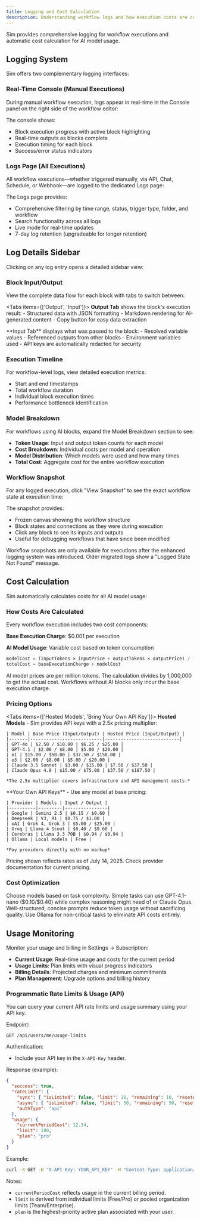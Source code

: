 ```yaml
---
title: Logging and Cost Calculation
description: Understanding workflow logs and how execution costs are calculated in Sim
---
```



Sim provides comprehensive logging for workflow executions and automatic cost calculation for AI model usage.

## Logging System

Sim offers two complementary logging interfaces:

### Real-Time Console (Manual Executions)

During manual workflow execution, logs appear in real-time in the Console panel on the right side of the workflow editor:

<ThemeImage
  lightSrc="/static/light/console-panel-light.png"
  darkSrc="/static/dark/console-panel-dark.png"
  alt="Real-time Console Panel"
  width={600}
  height={400}
/>

The console shows:
- Block execution progress with active block highlighting
- Real-time outputs as blocks complete
- Execution timing for each block
- Success/error status indicators

### Logs Page (All Executions)

All workflow executions—whether triggered manually, via API, Chat, Schedule, or Webhook—are logged to the dedicated Logs page:

<ThemeImage
  lightSrc="/static/light/logs-page-light.png"
  darkSrc="/static/dark/logs-page-dark.png"
  alt="Logs Page"
  width={600}
  height={400}
/>

The Logs page provides:
- Comprehensive filtering by time range, status, trigger type, folder, and workflow
- Search functionality across all logs
- Live mode for real-time updates
- 7-day log retention (upgradeable for longer retention)

## Log Details Sidebar

Clicking on any log entry opens a detailed sidebar view:

<ThemeImage
  lightSrc="/static/light/logs-sidebar-light.png"
  darkSrc="/static/dark/logs-sidebar-dark.png"
  alt="Logs Sidebar Details"
  width={600}
  height={400}
/>

### Block Input/Output

View the complete data flow for each block with tabs to switch between:

<Tabs items={['Output', 'Input']}>
  <Tab>
    **Output Tab** shows the block's execution result:
    - Structured data with JSON formatting
    - Markdown rendering for AI-generated content
    - Copy button for easy data extraction
  </Tab>
  
  <Tab>
    **Input Tab** displays what was passed to the block:
    - Resolved variable values
    - Referenced outputs from other blocks
    - Environment variables used
    - API keys are automatically redacted for security
  </Tab>
</Tabs>

### Execution Timeline

For workflow-level logs, view detailed execution metrics:
- Start and end timestamps
- Total workflow duration
- Individual block execution times
- Performance bottleneck identification

### Model Breakdown

For workflows using AI blocks, expand the Model Breakdown section to see:

<ThemeImage
  lightSrc="/static/light/model-breakdown-light.png"
  darkSrc="/static/dark/model-breakdown-dark.png"
  alt="Model Breakdown"
  width={600}
  height={400}
/>

- **Token Usage**: Input and output token counts for each model
- **Cost Breakdown**: Individual costs per model and operation
- **Model Distribution**: Which models were used and how many times
- **Total Cost**: Aggregate cost for the entire workflow execution

### Workflow Snapshot

For any logged execution, click "View Snapshot" to see the exact workflow state at execution time:

<ThemeImage
  lightSrc="/static/light/workflow-snapshot-light.png"
  darkSrc="/static/dark/workflow-snapshot-dark.png"
  alt="Workflow Snapshot"
  width={600}
  height={400}
/>

The snapshot provides:
- Frozen canvas showing the workflow structure
- Block states and connections as they were during execution
- Click any block to see its inputs and outputs
- Useful for debugging workflows that have since been modified

<Callout type="info">
  Workflow snapshots are only available for executions after the enhanced logging system was introduced. Older migrated logs show a "Logged State Not Found" message.
</Callout>

## Cost Calculation

Sim automatically calculates costs for all AI model usage:

### How Costs Are Calculated

Every workflow execution includes two cost components:

**Base Execution Charge**: $0.001 per execution

**AI Model Usage**: Variable cost based on token consumption
```javascript
modelCost = (inputTokens × inputPrice + outputTokens × outputPrice) / 1,000,000
totalCost = baseExecutionCharge + modelCost
```

<Callout type="info">
  AI model prices are per million tokens. The calculation divides by 1,000,000 to get the actual cost. Workflows without AI blocks only incur the base execution charge.
</Callout>

### Pricing Options

<Tabs items={['Hosted Models', 'Bring Your Own API Key']}>
  <Tab>
    **Hosted Models** - Sim provides API keys with a 2.5x pricing multiplier:
    
    | Model | Base Price (Input/Output) | Hosted Price (Input/Output) |
    |-------|---------------------------|----------------------------|
    | GPT-4o | $2.50 / $10.00 | $6.25 / $25.00 |
    | GPT-4.1 | $2.00 / $8.00 | $5.00 / $20.00 |
    | o1 | $15.00 / $60.00 | $37.50 / $150.00 |
    | o3 | $2.00 / $8.00 | $5.00 / $20.00 |
    | Claude 3.5 Sonnet | $3.00 / $15.00 | $7.50 / $37.50 |
    | Claude Opus 4.0 | $15.00 / $75.00 | $37.50 / $187.50 |
    
    *The 2.5x multiplier covers infrastructure and API management costs.*
  </Tab>
  
  <Tab>
    **Your Own API Keys** - Use any model at base pricing:
    
    | Provider | Models | Input / Output |
    |----------|---------|----------------|
    | Google | Gemini 2.5 | $0.15 / $0.60 |
    | Deepseek | V3, R1 | $0.75 / $1.00 |
    | xAI | Grok 4, Grok 3 | $5.00 / $25.00 |
    | Groq | Llama 4 Scout | $0.40 / $0.60 |
    | Cerebras | Llama 3.3 70B | $0.94 / $0.94 |
    | Ollama | Local models | Free |
    
    *Pay providers directly with no markup*
  </Tab>
</Tabs>

<Callout type="warning">
  Pricing shown reflects rates as of July 14, 2025. Check provider documentation for current pricing.
</Callout>

### Cost Optimization

<Accordions>
  <Accordion title="Model Selection">
    Choose models based on task complexity. Simple tasks can use GPT-4.1-nano ($0.10/$0.40) while complex reasoning might need o1 or Claude Opus.
  </Accordion>
  
  <Accordion title="Prompt Engineering">
    Well-structured, concise prompts reduce token usage without sacrificing quality.
  </Accordion>
  
  <Accordion title="Local Models">
    Use Ollama for non-critical tasks to eliminate API costs entirely.
  </Accordion>
</Accordions>

## Usage Monitoring

Monitor your usage and billing in Settings → Subscription:

- **Current Usage**: Real-time usage and costs for the current period
- **Usage Limits**: Plan limits with visual progress indicators
- **Billing Details**: Projected charges and minimum commitments
- **Plan Management**: Upgrade options and billing history

### Programmatic Rate Limits & Usage (API)

You can query your current API rate limits and usage summary using your API key.

Endpoint:

```text
GET /api/users/me/usage-limits
```

Authentication:

- Include your API key in the `X-API-Key` header.

Response (example):

```json
{
  "success": true,
  "rateLimit": {
    "sync": { "isLimited": false, "limit": 10, "remaining": 10, "resetAt": "2025-09-08T22:51:55.999Z" },
    "async": { "isLimited": false, "limit": 50, "remaining": 50, "resetAt": "2025-09-08T22:51:56.155Z" },
    "authType": "api"
  },
  "usage": {
    "currentPeriodCost": 12.34,
    "limit": 100,
    "plan": "pro"
  }
}
```

Example:

```bash
curl -X GET -H "X-API-Key: YOUR_API_KEY" -H "Content-Type: application/json" https://sim.ai/api/users/me/usage-limits
```

Notes:

- `currentPeriodCost` reflects usage in the current billing period.
- `limit` is derived from individual limits (Free/Pro) or pooled organization limits (Team/Enterprise).
- `plan` is the highest-priority active plan associated with your user.
